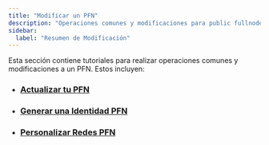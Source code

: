 ```yaml
---
title: "Modificar un PFN"
description: "Operaciones comunes y modificaciones para public fullnodes (PFN) incluyendo actualizaciones, generación de identidad, y personalización de red."
sidebar:
  label: "Resumen de Modificación"
---
```


Esta sección contiene tutoriales para realizar operaciones comunes y modificaciones a un PFN. Estos incluyen:

- ### [Actualizar tu PFN](/network/nodes/full-node/modify/update-fullnode-with-new-releases)
- ### [Generar una Identidad PFN](/network/nodes/full-node/modify/network-identity-fullnode)
- ### [Personalizar Redes PFN](/network/nodes/full-node/modify/fullnode-network-connections)
